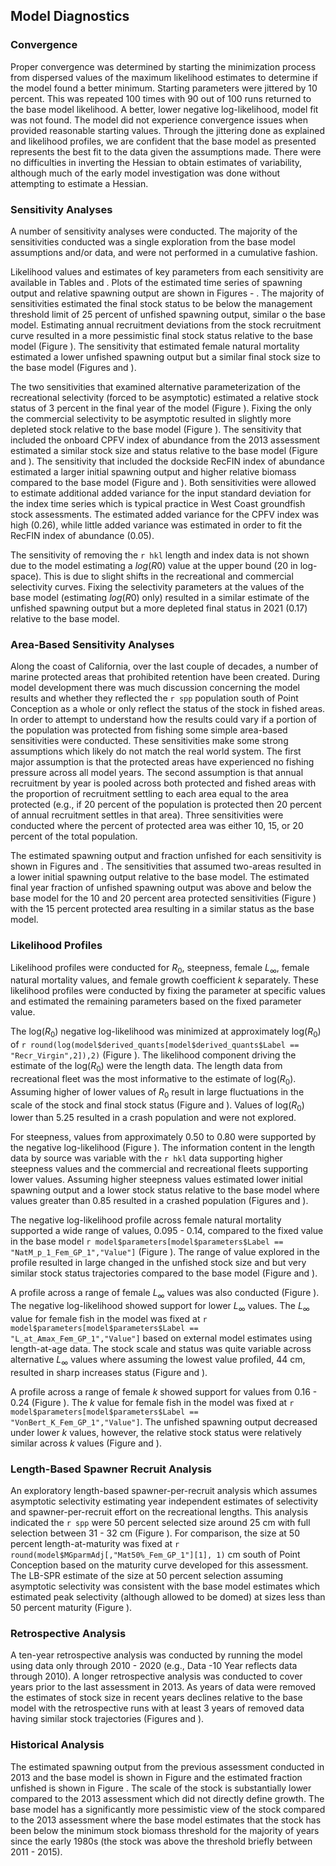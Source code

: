 ## Model Diagnostics


### Convergence

Proper convergence was determined by starting the minimization process from dispersed values of the maximum likelihood estimates to determine if the model found a better minimum. Starting parameters were jittered by 10 percent. This was repeated 100 times with 90 out of 100 runs returned to the base model likelihood. A better, lower negative log-likelihood, model fit was not found. The model did not experience convergence issues when provided reasonable starting values. Through the jittering done as explained and likelihood profiles, we are confident that the base model as presented represents the best fit to the data given the assumptions made. There were no difficulties in inverting the Hessian to obtain estimates of variability, although much of the early model investigation was done without attempting to estimate a Hessian. 


### Sensitivity Analyses

A number of sensitivity analyses were conducted.  The majority of the sensitivities conducted was a single exploration from the base model assumptions and/or data, and were not performed in a cumulative fashion.

\begin{enumerate}
   
  \item Estimate female natural mortality.

  \item Estimate the coefficient of variation for older fish by sex. 

  \item Estimate annual recruitment deviations.

  \item Data weighting according to the McAllister-Ianelli method using the weighting values shown in Table \ref{tab:dw}. 
  
  \item Data weighting according to the Dirichlet method where the estimated parameters are shown in Table \ref{tab:dw}.

  \item Fix selectivity for the commercial fleet to be asymptotic. 
  
  \item Fix selectivity for the recreational fleet to be asymptotic. 
    
  \item Fix selectivity for both the commercial and recreational fleets to be asymptotic. 
  
  \item Fit to the dockside RecFIN index of abundance used in the 2013 assessment. 

  \item Fit to the onboard CPFV index of abundance used in the 2013 assessment. 

  \item Remove the `r hkl` length and index data.
  
\end{enumerate}

Likelihood values and estimates of key parameters from each sensitivity are available in Tables \ref{tab:sensitivities-1} and \ref{tab:sensitivities-1}. Plots of the estimated time series of spawning output and relative spawning output are shown in Figures \ref{fig:sens-ssb-1} - \ref{fig:sens-depl-2}. The majority of sensitivities estimated the final stock status to be below the management threshold limit of 25 percent of unfished spawning output, similar o the base model. Estimating annual recruitment deviations from the stock recruitment curve resulted in a more pessimistic final stock status relative to the base model (Figure \ref{fig:sens-depl-1}).  The sensitivity that estimated female natural mortality estimated a lower unfished spawning output but a similar final stock size to the base model (Figures \ref{fig:sens-ssb-1} and \ref{fig:sens-depl-1}). 

The two  sensitivities that examined alternative parameterization of the recreational selectivity (forced to be asymptotic) estimated a relative stock status of 3 percent in the final year of the model (Figure \ref{fig:sens-depl-2}). Fixing the only the commercial selectivity to be asymptotic resulted in slightly more depleted stock relative to the base model (Figure \ref{fig:sens-depl-2}). The sensitivity that included the onboard CPFV index of abundance from the 2013 assessment estimated a similar stock size and status relative to the base model (Figure \ref{fig:sens-ssb-2} and \ref{fig:sens-depl-2}). The sensitivity that included the dockside RecFIN index of abundance estimated a larger initial spawning output and higher relative biomass compared to the base model (Figure \ref{fig:sens-ssb-2} and \ref{fig:sens-depl-2}). Both sensitivities were allowed to estimate additional added variance for the input standard deviation for the index time series which is typical practice in West Coast groundfish stock assessments. The estimated added variance for the CPFV index was high (0.26), while little added variance was estimated in order to fit the  RecFIN index of abundance (0.05).

The sensitivity of removing the `r hkl` length and index data is not shown due to the model estimating a $log(R0)$ value at the upper bound (20 in log-space). This is due to slight shifts in the recreational and commercial selectivity curves.  Fixing the selectivity parameters at the values of the base model (estimating $log(R0)$ only) resulted in a similar estimate of the unfished spawning output but a more depleted final status in 2021 (0.17) relative to the base model. 

### Area-Based Sensitivity Analyses 

Along the coast of California, over the last couple of decades, a number of marine protected areas that prohibited retention have been created. During model development there was much discussion concerning the model results and whether they reflected the `r spp` population south of Point Conception as a whole or only reflect the status of the stock in fished areas. In order to attempt to understand how the results could vary if a portion of the population was protected from fishing some simple area-based sensitivities were conducted.  These sensitivities make some strong assumptions which likely do not match the real world system.  The first major assumption is that the protected areas have experienced no fishing pressure across all model years. The second assumption is that annual recruitment by year is pooled across both protected and fished areas with the proportion of recruitment settling to each area equal to the area protected (e.g., if 20 percent of the population is protected then 20 percent of annual recruitment settles in that area). Three sensitivities were conducted where the percent of protected area was either 10, 15, or 20 percent of the total population.

The estimated spawning output and fraction unfished for each sensitivity is shown in Figures  \ref{fig:sens-area-ssb} and \ref{fig:sens-area-depl}. The sensitivities that assumed two-areas resulted in a lower initial spawning output relative to the base model.  The estimated final year fraction of unfished spawning output was above and below the base model for the 10 and 20 percent area protected sensitivities (Figure \ref{fig:sens-area-depl}) with the 15 percent protected area resulting in a similar status as the base model. 

### Likelihood Profiles

Likelihood profiles were conducted for $R_0$, steepness, female $L_{\infty}$, female natural mortality values, and female growth coefficient $k$ separately. These likelihood profiles were conducted by fixing the parameter at specific values and estimated the remaining parameters based on the fixed parameter value.

The log($R_0$) negative log-likelihood was minimized at approximately log($R_0$) of `r round(log(model$derived_quants[model$derived_quants$Label == "Recr_Virgin",2]),2)` (Figure \ref{fig:r0-profile}). The likelihood component driving the estimate of the log($R_0$) were the length data.  The length data from recreational fleet was the most informative to the estimate of log($R_0$).  Assuming higher of lower values of $R_0$ result in large fluctuations in the scale of the stock and final stock status (Figure \ref{fig:r0-ssb} and \ref{fig:r0-depl}). Values of log($R_0$) lower than 5.25 resulted in a crash population and were not explored. 

For steepness, values from approximately 0.50 to 0.80 were supported by the negative log-likelihood (Figure \ref{fig:h-profile}).  The information content in the length data by source was variable with the `r hkl` data supporting higher steepness values and the commercial and recreational fleets supporting lower values. Assuming higher steepness values estimated lower initial spawning output and a lower stock status relative to the base model where values greater than 0.85 resulted in a crashed population (Figures \ref{fig:h-ssb} and \ref{fig:h-depl}).  

The negative log-likelihood profile across female natural mortality supported a wide range of values, 0.095 - 0.14, compared to the fixed value in the base model `r model$parameters[model$parameters$Label == "NatM_p_1_Fem_GP_1","Value"]` (Figure \ref{fig:m-profile}). The range of value explored in the profile resulted in large changed in the unfished stock size and but very similar stock status trajectories compared to the base model (Figure \ref{fig:m-ssb} and  \ref{fig:m-depl}). 

A profile across a range of female $L_{\infty}$ values was also conducted (Figure \ref{fig:linf-profile}).  The negative log-likelihood showed support for lower $L_{\infty}$ values. The $L_{\infty}$ value for female fish in the model was fixed at `r model$parameters[model$parameters$Label == "L_at_Amax_Fem_GP_1","Value"]` based on external model estimates using length-at-age data. The stock scale and status was quite variable across alternative $L_{\infty}$ values where assuming the lowest value profiled, 44 cm, resulted in sharp increases status (Figure \ref{fig:linf-ssb} and \ref{fig:linf-depl}).

A profile across a range of female $k$ showed support for values from 0.16 - 0.24 (Figure \ref{fig:k-profile}). The $k$ value for female fish in the model was fixed at `r model$parameters[model$parameters$Label == "VonBert_K_Fem_GP_1","Value"]`. The unfished spawning output decreased under lower $k$ values, however, the relative stock status were relatively similar across $k$ values (Figure \ref{fig:k-ssb} and \ref{fig:k-depl}).

### Length-Based Spawner Recruit Analysis 

An exploratory length-based spawner-per-recruit analysis which assumes asymptotic selectivity estimating year independent estimates of selectivity and spawner-per-recruit effort on the recreational lengths. This analysis indicated the `r spp` were 50 percent selected size around 25 cm with full selection between 31 - 32 cm  (Figure \ref{fig:lbspr}). For comparison, the size at 50 percent length-at-maturity was fixed at `r round(model$MGparmAdj[,"Mat50%_Fem_GP_1"][1], 1)` cm south of Point Conception based on the maturity curve developed for this assessment.  The LB-SPR estimate of the size at 50 percent selection assuming asymptotic selectivity was consistent with the base model estimates which estimated peak selectivity (although allowed to be domed) at sizes less than 50 percent maturity (Figure \ref{fig:selex}).   

### Retrospective Analysis

A ten-year retrospective analysis was conducted by running the model using data only through 2010 - 2020 (e.g., Data -10 Year reflects data through 2010). A longer retrospective analysis was conducted to cover years prior to the last assessment in 2013. As years of data were removed the estimates of stock size in recent years declines relative to the base model with the retrospective runs with at least 3 years of removed data having similar stock trajectories (Figures \ref{fig:retro-ssb} and \ref{fig:retro-depl}). 

### Historical Analysis

The estimated spawning output from the previous assessment conducted in 2013 and the base model is shown in Figure \ref{fig:compare-ssb} and the estimated fraction unfished is shown in Figure \ref{fig:compare-depl}. The scale of the stock is substantially lower compared to the 2013 assessment which did not directly define growth. The base model has a significantly more pessimistic view of the stock compared to the 2013 assessment where the base model estimates that the stock has been below the minimum stock biomass threshold for the majority of years since the early 1980s (the stock was above the threshold briefly between 2011 - 2015).
